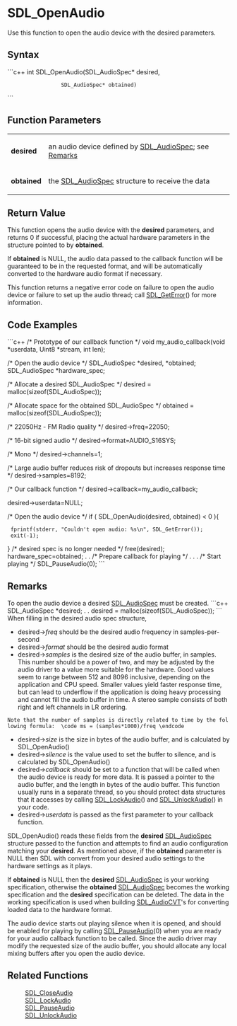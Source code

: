<!-- pragma section-numbers off -->
<!-- pragma disable-camelcase -->

= SDL_OpenAudio =
Use this function to open the audio device with the desired parameters.


== Syntax ==
```c++
int SDL_OpenAudio(SDL_AudioSpec* desired,
                  SDL_AudioSpec* obtained)
```

== Function Parameters ==
{|
|'''desired'''
|an audio device defined by [[SDL_AudioSpec]]; see [[#Remarks|Remarks]]
|-
|'''obtained'''
|the [[SDL_AudioSpec]] structure to receive the data
|}

== Return Value ==
This function opens the audio device with the '''desired''' parameters, and returns 0 if successful, placing the actual hardware parameters in the structure pointed to by '''obtained'''.  

If '''obtained''' is NULL, the audio data passed to the callback function will be guaranteed to be in the requested format, and will be automatically converted to the hardware audio format if necessary.  

This function returns a negative error code on failure to open the audio device or failure to set up the audio thread; call [[SDL_GetError]]() for more information.

== Code Examples ==
```c++
/* Prototype of our callback function */
void my_audio_callback(void *userdata, Uint8 *stream, int len);

/* Open the audio device */
SDL_AudioSpec *desired, *obtained;
SDL_AudioSpec *hardware_spec;

/* Allocate a desired SDL_AudioSpec */
desired = malloc(sizeof(SDL_AudioSpec));

/* Allocate space for the obtained SDL_AudioSpec */
obtained = malloc(sizeof(SDL_AudioSpec));

/* 22050Hz - FM Radio quality */
desired->freq=22050;

/* 16-bit signed audio */
desired->format=AUDIO_S16SYS;

/* Mono */
desired->channels=1;

/* Large audio buffer reduces risk of dropouts but increases response time */
desired->samples=8192;

/* Our callback function */
desired->callback=my_audio_callback;

desired->userdata=NULL;

/* Open the audio device */
if ( SDL_OpenAudio(desired, obtained) < 0 ){
  fprintf(stderr, "Couldn't open audio: %s\n", SDL_GetError());
  exit(-1);
}
/* desired spec is no longer needed */
free(desired);
hardware_spec=obtained;
.
.
/* Prepare callback for playing */
.
.
.
/* Start playing */
SDL_PauseAudio(0);
```

== Remarks ==
To open the audio device a desired [[SDL_AudioSpec]] must be created. 
```c++
SDL_AudioSpec *desired;
.
.
desired = malloc(sizeof(SDL_AudioSpec));
```
When filling in the desired audio spec structure, 
*desired->''freq'' should be the desired audio frequency in samples-per-second
*desired->''format'' should be the desired audio format
*desired->''samples'' is the desired size of the audio buffer, in samples.  This number should be a power of two, and may be adjusted by the audio driver to a value more suitable for the hardware.  Good values seem to range between 512 and 8096 inclusive, depending on the application and CPU speed.  Smaller values yield faster response time, but can lead to underflow if the application is doing heavy processing and cannot fill the audio buffer in time.  A stereo sample consists of both right and left channels in LR ordering.
 Note that the number of samples is directly related to time by the following formula:  \code ms = (samples*1000)/freq \endcode
*desired->''size'' is the size in bytes of the audio buffer, and is calculated by SDL_OpenAudio()
*desired->''silence'' is the value used to set the buffer to silence, and is calculated by SDL_OpenAudio()
*desired->''callback'' should be set to a function that will be called when the audio device is ready for more data.  It is passed a pointer to the audio buffer, and the length in bytes of the audio buffer.  This function usually runs in a separate thread, so you should protect data structures that it accesses by calling [[SDL_LockAudio]]() and [[SDL_UnlockAudio]]() in your code.
*desired->''userdata'' is passed as the first parameter to your callback function.

SDL_OpenAudio() reads these fields from the '''desired''' [[SDL_AudioSpec]] structure passed to the function and attempts to find an audio configuration matching your '''desired'''. As mentioned above, if the '''obtained''' parameter is NULL then SDL with convert from your desired audio settings to the hardware settings as it plays.

If '''obtained''' is NULL then the '''desired''' [[SDL_AudioSpec]] is your working specification, otherwise the '''obtained''' [[SDL_AudioSpec]] becomes the working specification and the '''desired''' specification can be deleted. The data in the working specification is used when building [[SDL_AudioCVT]]'s for converting loaded data to the hardware format.

The audio device starts out playing silence when it is opened, and should be enabled for playing by calling [[SDL_PauseAudio]](0) when you are ready for your audio callback function to be called.  Since the audio driver may modify the requested size of the audio buffer, you should allocate any local mixing buffers after you open the audio device.

== Related Functions ==
:[[SDL_CloseAudio]]
:[[SDL_LockAudio]]
:[[SDL_PauseAudio]]
:[[SDL_UnlockAudio]]
